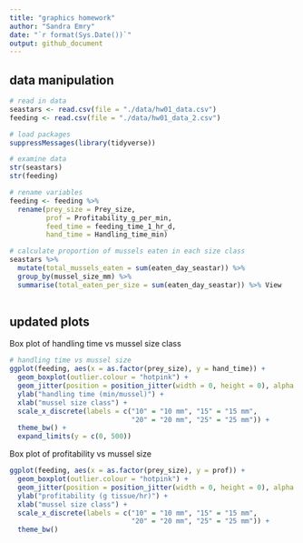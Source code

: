```yaml
---
title: "graphics homework"
author: "Sandra Emry"
date: "`r format(Sys.Date())`" 
output: github_document
---
```


## data manipulation

```r
# read in data
seastars <- read.csv(file = "./data/hw01_data.csv")
feeding <- read.csv(file = "./data/hw01_data_2.csv")

# load packages
suppressMessages(library(tidyverse))

# examine data
str(seastars)
str(feeding)

# rename variables
feeding <- feeding %>% 
  rename(prey_size = Prey_size, 
         prof = Profitability_g_per_min,
         feed_time = feeding_time_1_hr_d, 
         hand_time = Handling_time_min) 

# calculate proportion of mussels eaten in each size class
seastars %>% 
  mutate(total_mussels_eaten = sum(eaten_day_seastar)) %>% 
  group_by(mussel_size_mm) %>% 
  summarise(total_eaten_per_size = sum(eaten_day_seastar)) %>% View
  
```

## updated plots

Box plot of handling time vs mussel size class
```r
# handling time vs mussel size 
ggplot(feeding, aes(x = as.factor(prey_size), y = hand_time)) + 
  geom_boxplot(outlier.colour = "hotpink") +
  geom_jitter(position = position_jitter(width = 0, height = 0), alpha = 1/2) + 
  ylab("handling time (min/mussel)") +
  xlab("mussel size class") +
  scale_x_discrete(labels = c("10" = "10 mm", "15" = "15 mm",
                              "20" = "20 mm", "25" = "25 mm")) +
  theme_bw() +
  expand_limits(y = c(0, 500))

```

Box plot of profitability vs mussel size
```r

ggplot(feeding, aes(x = as.factor(prey_size), y = prof)) + 
  geom_boxplot(outlier.colour = "hotpink") + 
  geom_jitter(position = position_jitter(width = 0, height = 0), alpha = 1/2) + 
  ylab("profitability (g tissue/hr)") + 
  xlab("mussel size class") + 
  scale_x_discrete(labels = c("10" = "10 mm", "15" = "15 mm",
                              "20" = "20 mm", "25" = "25 mm")) +
  theme_bw()

```

